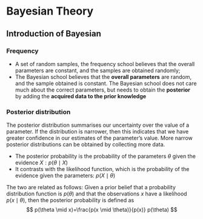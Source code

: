 # Bayesian Theory  

## Introduction of Bayesian

### Frequency


* A set of random samples, the frequency school believes that the overall parameters are constant, and the samples are obtained randomly;
* The Bayesian school believes that the **overall parameters** are random, and the sample obtained is constant. The Bayesian school does not care much about the correct parameters, but needs to obtain the **posterior** by adding the **acquired data to the prior knowledge**


### Posterior distribution

The posterior distribution summarises our uncertainty over the value of a parameter. If the distribution is narrower, then this indicates that we have greater confidence in our estimates of the parameter’s value. More narrow posterior distributions can be obtained by collecting more data.

* The posterior probability is the probability of the parameters $\theta$ given the evidence $X: p(\theta \mid X)$
* It contrasts with the likelihood function, which is the probability of the evidence given the parameters: $p(X \mid \theta)$

The two are related as follows: Given a prior belief that a probability distribution function is $p(\theta)$ and that the observations $x$ have a likelihood $p(x \mid \theta)$, then the posterior probability is defined as
$$
p(\theta \mid x)=\frac{p(x \mid \theta)}{p(x)} p(\theta)
$$


























